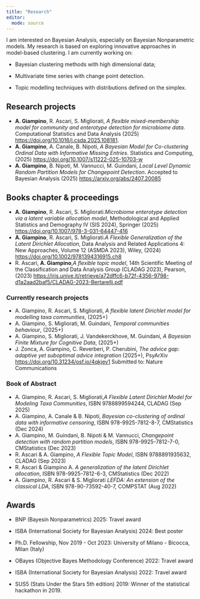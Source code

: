 ```yaml
---
title: "Research"
editor: 
  mode: source
---
```


I am interested on Bayesian Analysis, especially on Bayesian Nonparametric models. My research is based on exploring innovative approaches in model-based clustering. I am currently working on:

-   Bayesian clustering methods with high dimensional data;

-   Multivariate time series with change point detection.

-   Topic modelling techniques with distributions defined on the simplex.

## Research projects

-   **A. Giampino**, R. Ascari, S. Migliorati, *A flexible mixed-membership model for community and enterotype detection for microbiome data*.
Computational Statistics and Data Analysis (2025)
 [https://doi.org/10.1016/j.csda.2025.108181](https://doi.org/10.1016/j.csda.2025.108181).
-   **A. Giampino**, A. Canale, B. Nipoti, *A Bayesian Model for Co-clustering Ordinal Data with Informative Missing Entries*.
Statistics and Computing, (2025)
[https://doi.org/10.1007/s11222-025-10703-w](https://doi.org/10.1007/s11222-025-10703-w)
-   **A. Giampino**, B. Nipoti, M. Vannucci, M. Guindani, *Local Level Dynamic Random Partition Models for Changepoint Detection*. Accepted to Bayesian Analysis (2025) [https://arxiv.org/abs/2407.20085](arXiv:2407.20085)

## Books chapter & proceedings
- **A. Giampino**, R. Ascari, S. Migliorati.*Microbiome enterotype detection via a latent variable allocation model*, Methodological and Applied Statistics and Demography IV (SIS 2024), Springer (2025)
[https://doi.org/10.1007/978-3-031-64447-416](https://doi.org/10.1007/978-3-031-64447-416)
- **A. Giampino**, R. Ascari, S. Migliorati.*A Flexible Generalization of the Latent Dirichlet Allocation*, Data Analysis and Related
Applications 4: New Approaches, Volume 12 (ASMDA 2023), Wiley, (2024) [https://doi.org/10.1002/9781394316915.ch8](https://doi.org/10.1002/9781394316915.ch8)
- R. Ascari, **A. Giampino**,*A flexible topic model*, 14th Scientific Meeting of the Classification and Data Analysis Group (CLADAG
2023), Pearson, (2023)
[https://iris.unive.it/retrieve/a72dffc6-b72f-4356-9798-d1a2aad2baf5/CLADAG-2023-Bertarelli.pdf](https://iris.unive.it/.../CLADAG-2023-Bertarelli.pdf)

### Currently research projects
- A. Giampino, R. Ascari, S. Migliorati, *A flexible latent Dirichlet model for modelling taxa communities*, (2025+)
- A. Giampino, S. Migliorati, M. Guindani, *Temporal communities behaviour*, (2025+)
- A. Giampino, S. Migliorati, J. Vandekerckhove, M. Guindani, *A Bayesian Finite Mixture for Cognitive Data*, (2025+)
- J. Zonca, A. Giampino, C. Reverberi, P. Cherubini, *The advice gap: adaptive yet suboptimal advice integration* (2025+), PsyArXiv
[https://doi.org/10.31234/osf.io/4qkjev1](https://doi.org/10.31234/osf.io/4qkjev1)
Submitted to: Nature Communications


### Book of Abstract

- A. Giampino, R. Ascari, S. Migliorati,*A Flexible Latent Dirichlet Model for Modeling Taxa Communities*, ISBN
9788899594244, CLADAG (Sep 2025)
- A. Giampino, A. Canale & B. Nipoti, *Bayesian co-clustering of ordinal data with informative censoring*,  ISBN
978-9925-7812-8-7, CMStatistics (Dec 2024)
- A. Giampino, M. Guindani, B. Nipoti & M. Vannucci, *Changepoint detection with random partition models*, ISBN
978-9925-7812-7-0, CMStatistics (Dec 2023)
- R. Ascari & A. Giampino, *A Flexible Topic Model*,  ISBN 9788891935632, CLADAG (Sep 2023)
- R. Ascari & Giampino A. *A generalization of the latent Dirichlet allocation*, ISBN 978-9925-7812-6-3, CMStatistics
(Dec 2022)
- A. Giampino, R. Ascari & S. Migliorati *LEFDA: An extension of the classical LDA*, ISBN 978-90-73592-40-7,
COMPSTAT (Aug 2022)


## Awards

- BNP (Bayesin Nonparametrics) 2025:
Travel award

-   ISBA (International Society for Bayesian Analysis) 2024: Best poster

-   Ph.D. Fellowship, Nov 2019 - Oct 2023: University of Milano - Bicocca, Milan (Italy)

-   OBayes (Objective Bayes Methodology Conference) 2022: Travel award

-   ISBA (International Society for Bayesian Analysis) 2022: Travel award

-   SUS5 (Stats Under the Stars 5th edition) 2019: Winner of the statistical hackathon in 2019.
